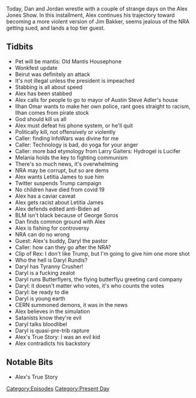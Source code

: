 {{DEFAULTSORT:
    #_EPISODE_0466:August 5-6, 2020
}}{{Episode
    | title             = August 5-6, 2020
    | caption           = Listen to this episode on [https://knowledgefight.libsyn.com/466-august-5-6-2020 Libsyn] [https://open.spotify.com/episode/7BB1Q9hebK7cHgn3omKdcR Spotify], Read the [[Transcript/466: August 5-6, 2020|Unofficial Transcript]]
    | episodeNumber     = 466
    | length            = 02:01:26
    | airDate           = August 7, 2020
    | coverageStartDate = August 5, 2020
    | coverageEndDate   = August 6, 2020
    | episodeType       = [[:Category:Present Day|Present Day]]
    | appearance        = [[Steve Adler]], [[Ilhan Omar]], [[Larry Gaiters]], [[Melania Trump]], [[Letitia James]], [[George Soros]], [[Darrel Rundus]], [[Rex Jones]]
    | previousEpisode   = [[465: August 3-4, 2020]]
    | nextEpisode       = [[467: August 7-9, 2020]]
}}

{{Stub}}

Today, Dan and Jordan wrestle with a couple of strange days on the Alex Jones Show. In this installment, Alex continues his trajectory toward becoming a more violent version of Jim Bakker, seems jealous of the NRA getting sued, and lands a top tier guest.

==Tidbits==

*Pet will be mantis: Old Mantis Housephone
*Wonkfest update
*Beirut was definitely an attack
*It's not illegal unless the president is impeached
*Stabbing is all about speed
*Alex has been stabbed
*Alex calls for people to go to mayor of Austin Steve Adler's house
*Ilhan Omar wants to make her own police, rant goes straight to racism, Ilhan comes from pirate stock
*God should kill us all
*Alex must defeat his phone system, or he'll quit
*Politically kill, not offensively or violently
*Caller: finding InfoWars was divine for me
*Caller: Technology is bad, do yoga for your anger
*Caller: more bad etymology from Larry Gaiters: Hydrogel is Lucifer
*Melania holds the key to fighting communism
*There's so much news, it's overwhelming
*NRA may be corrupt, but so are dems
*Alex wants Letitia James to sue him
*Twitter suspends Trump campaign
*No children have died from covid 19
*Alex has a caviar caveat
*Alex gets racist about Letitia James
*Alex defends edited anti-Biden ad
*BLM isn't black because of George Soros
*Dan finds common ground with Alex
*Alex is fishing for controversy
*NRA can do no wrong
*Guest: Alex's buddy, Daryl the pastor
*Caller: how can they go after the NRA?
*Clip of Rex: I don't like Trump, but I'm going to give him one more shot
*Who the hell is Daryl Rundis?
*Daryl has Tyranny Crusher!
*Daryl is a fucking zealot
*Daryl runs Butterflyers, the flying butterflyu greeting card company
*Daryl: it doesn't matter who votes, it's who counts the votes
*Daryl: be ready to die
*Daryl is young earth
*CERN summoned demons, it was in the news
*Alex believes in the simulation
*Satanists know they're evil
*Daryl talks bloodlibel
*Daryl is quasi-pre-trib rapture
*Alex's True Story: I was an evil kid
*Alex contradicts his backstory

==Notable Bits==

*Alex's True Story

[[Category:Episodes]]
[[Category:Present Day]]
